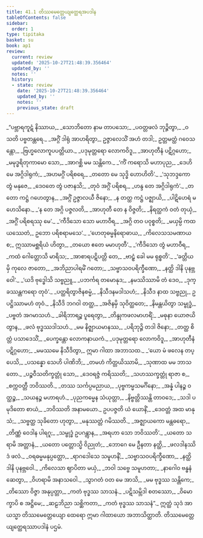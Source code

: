 ```yaml
---
title: 41.1 တိဿမေတ္တေယျတ္ထေရအပဒါန
tableOfContents: false
sidebar:
  order: 1
type: tipitaka
basket: su
book: ap1
review:
  current: review
  updated: '2025-10-27T21:48:39.356464'
  updated_by: ''
  notes: ''
  history:
  - state: review
    date: '2025-10-27T21:48:39.356464'
    updated_by: ''
    notes: ''
    previous_state: draft
---
```



<ReviewStatus review={frontmatter.review} showDetails={true} />

<HypothesisAnnotation frontmatter={frontmatter} />

<DynamicBreadcrumb />

<Division number="1" book="ap1" e="ch" v="20" p="397">

<Paragraph number="4847" type="verses" book="ap1">
_“ပဗ္ဘာရကူဋံ နိဿာယ,_  
_သောဘိတော နာမ တာပသော;_  
_ပဝတ္တဖလံ ဘုဉ္ဇိတွာ,_  
_ဝသတိ ပဗ္ဗတန္တရေ._  

</Paragraph>

</Division>
<Division number="2" book="ap1" e="ch" v="20" p="397">

<Paragraph number="4848" book="ap1">
_အဂ္ဂိံ ဒါရုံ အာဟရိတွာ,_  
ဥဇ္ဇာလေသိံ အဟံ တဒါ;_  
ဥတ္တမတ္ထံ ဂဝေသန္တော,_  
_ဗြဟ္မလောကူပပတ္တိယာ._  

</Paragraph>

</Division>
<Division number="3" book="ap1" e="ch" v="20" p="397">

<Paragraph number="4849" type="verses" book="ap1">
_ပဒုမုတ္တရော လောကဝိဒူ,_  
_အာဟုတီနံ ပဋိဂ္ဂဟော;_  
_မမုဒ္ဓရိတုကာမော သော,_  
_အာဂစ္ဆိ မမ သန္တိကေ._  

</Paragraph>

</Division>
<Division number="4" book="ap1" e="ch" v="20" p="397">

<Paragraph number="4850" type="verses" book="ap1">
_‘ကိံ ကရောသိ မဟာပုည,_  
_ဒေဟိ မေ အဂ္ဂိဒါရုကံ;_  
_အဟမဂ္ဂိံ ပရိစရေ,_  
_တတော မေ သုဒ္ဓိ ဟောဟိတိ’._  

</Paragraph>

</Division>
<Division number="5" book="ap1" e="ch" v="20" p="397">

<Paragraph number="4851" type="verses" book="ap1">
_‘သုဘဒ္ဒကော တွံ မနုဇေ,_  
_ဒေဝတေ တွံ ပဇာနသိ;_  
_တုဝံ အဂ္ဂိံ ပရိစရ,_  
_ဟန္ဒ တေ အဂ္ဂိဒါရုကံ’._  

</Paragraph>

</Division>
<Division number="6" book="ap1" e="ch" v="20" p="397">

<Paragraph number="4852" type="verses" book="ap1">
_တတော ကဋ္ဌံ ဂဟေတွာန,_  
_အဂ္ဂိံ ဥဇ္ဇာလယီ ဇိနော;_  
_န တတ္ထ ကဋ္ဌံ ပဇ္ဈာယိ,_  
_ပါဋိဟေရံ မဟေသိနော._  

</Paragraph>

</Division>
<Division number="7" book="ap1" e="ch" v="20" p="397">

<Paragraph number="4853" type="verses" book="ap1">
_‘န တေ အဂ္ဂိ ပဇ္ဇလတိ,_  
_အာဟုတီ တေ န ဝိဇ္ဇတိ;_  
_နိရတ္ထကံ ဝတံ တုယှံ,_  
_အဂ္ဂိံ ပရိစရဿု မေ’._  

</Paragraph>

</Division>
<Division number="8" book="ap1" e="ch" v="20" p="397">

<Paragraph number="4854" type="verses" book="ap1">
_‘ကီဒိသော သော မဟာဝီရ,_  
_အဂ္ဂိ တဝ ပဝုစ္စတိ;_  
_မယှမ္ပိ ကထယဿေတံ,_  
ဥဘော ပရိစရာမသေ’._  

</Paragraph>

</Division>
<Division number="9" book="ap1" e="ch" v="20" p="397">

<Paragraph number="4855" type="verses" book="ap1">
_‘ဟေတုဓမ္မနိရောဓာယ,_  
_ကိလေသသမဏာယ စ;_  
ဣဿာမစ္ဆရိယံ ဟိတွာ,_  
_တယော ဧတေ မမာဟုတီ’._  

</Paragraph>

</Division>
<Division number="10" book="ap1" e="ch" v="20" p="397">

<Paragraph number="4856" type="verses" book="ap1">
_‘ကီဒိသော တွံ မဟာဝီရ,_  
_ကထံ ဂေါတ္တောသိ မာရိသ;_  
_အာစာရပဋိပတ္တိ တေ,_  
_ဗာဠှံ ခေါ မမ ရုစ္စတိ’._  

</Paragraph>

</Division>
<Division number="11" book="ap1" e="ch" v="20" p="397">

<Paragraph number="4857" type="verses" book="ap1">
_‘ခတ္တိယမှိ ကုလေ ဇာတော,_  
_အဘိညာပါရမိံ ဂတော;_  
_သဗ္ဗာသဝပရိက္ခီဏော,_  
_နတ္ထိ ဒါနိ ပုနဗ္ဘဝေါ’._  

</Paragraph>

</Division>
<Division number="12" book="ap1" e="ch" v="20" p="398">

<Paragraph number="4858" type="verses" book="ap1">
_‘ယဒိ ဗုဒ္ဓေါသိ သဗ္ဗညူ,_  
_ပဘင်္ကရ တမောနုဒ;_  
_နမဿိဿာမိ တံ ဒေဝ,_  
_ဒုက္ခဿန္တကရော တုဝံ’._  

</Paragraph>

</Division>
<Division number="13" book="ap1" e="ch" v="20" p="398">

<Paragraph number="4859" type="verses" book="ap1">
_ပတ္ထရိတွာဇိနစမ္မံ,_  
_နိသီဒနမဒါသဟံ;_  
_နိသီဒ နာထ သဗ္ဗညု,_  
ဥပဋ္ဌိဿာမဟံ တုဝံ._  

</Paragraph>

</Division>
<Division number="14" book="ap1" e="ch" v="20" p="398">

<Paragraph number="4860" type="verses" book="ap1">
_နိသီဒိ ဘဂဝါ တတ္ထ,_  
_အဇိနမှိ သုဝိတ္ထတေ;_  
_နိမန္တယိတွာ သမ္ဗုဒ္ဓံ,_  
_ပဗ္ဗတံ အဂမာသဟံ._  

</Paragraph>

</Division>
<Division number="15" book="ap1" e="ch" v="20" p="398">

<Paragraph number="4861" type="verses" book="ap1">
_ခါရိဘာရဉ္စ ပူရေတွာ,_  
_တိန္ဒုကဖလမာဟရိံ;_  
_မဓုနာ ယောဇယိတွာန,_  
_ဖလံ ဗုဒ္ဓဿဒါသဟံ._  

</Paragraph>

</Division>
<Division number="16" book="ap1" e="ch" v="20" p="398">

<Paragraph number="4862" type="verses" book="ap1">
_မမ နိဇ္ဈာယမာနဿ,_  
_ပရိဘုဉ္ဇိ တဒါ ဇိနော;_  
_တတ္ထ စိတ္တံ ပသာဒေသိံ,_  
_ပေက္ခန္တော လောကနာယကံ._  

</Paragraph>

</Division>
<Division number="17" book="ap1" e="ch" v="20" p="398">

<Paragraph number="4863" type="verses" book="ap1">
_ပဒုမုတ္တရော လောကဝိဒူ,_  
_အာဟုတီနံ ပဋိဂ္ဂဟော;_  
_မမဿမေ နိသီဒိတွာ,_  
ဣမာ ဂါထာ အဘာသထ._  

</Paragraph>

</Division>
<Division number="18" book="ap1" e="ch" v="20" p="398">

<Paragraph number="4864" type="verses" book="ap1">
_‘ယော မံ ဖလေန တပ္ပေသိ,_  
_ပသန္နော သေဟိ ပါဏိဘိ;_  
_တမဟံ ကိတ္တယိဿာမိ,_  
_သုဏာထ မမ ဘာသတော._  

</Paragraph>

</Division>
<Division number="19" book="ap1" e="ch" v="20" p="398">

<Paragraph number="4865" type="verses" book="ap1">
_ပဉ္စဝီသတိက္ခတ္တုံ သော,_  
_ဒေဝရဇ္ဇံ ကရိဿတိ;_  
_သဟဿက္ခတ္တုံ ရာဇာ စ,_  
_စက္ကဝတ္တီ ဘဝိဿတိ._  

</Paragraph>

</Division>
<Division number="20" book="ap1" e="ch" v="20" p="398">

<Paragraph number="4866" type="verses" book="ap1">
_တဿ သင်္ကပ္ပမညာယ,_  
_ပုဗ္ဗကမ္မသမင်္ဂိနော;_  
_အန္နံ ပါနဉ္စ ဝတ္ထဉ္စ,_  
_သယနဉ္စ မဟာရဟံ._  

</Paragraph>

</Division>
<Division number="21" book="ap1" e="ch" v="20" p="398">

<Paragraph number="4867" type="verses" book="ap1">
_ပုညကမ္မေန သံယုတ္တာ,_  
_နိဗ္ဗတ္တိဿန္တိ တာဝဒေ;_  
_သဒါ ပမုဒိတော စာယံ,_  
_ဘဝိဿတိ အနာမယော._  

</Paragraph>

</Division>
<Division number="22" book="ap1" e="ch" v="20" p="398">

<Paragraph number="4868" type="verses" book="ap1">
ဥပပဇ္ဇတိ ယံ ယောနိံ,_  
_ဒေဝတ္တံ အထ မာနုသံ;_  
_သဗ္ဗတ္ထ သုခိတော ဟုတွာ,_  
_မနုဿတ္တံ ဂမိဿတိ._  

</Paragraph>

</Division>
<Division number="23" book="ap1" e="ch" v="20" p="398">

<Paragraph number="4869" type="verses" book="ap1">
_အဇ္ဈာယကော မန္တဓရော,_  
_တိဏ္ဏံ ဝေဒါန ပါရဂူ;_  
_သမ္ဗုဒ္ဓံ ဥပဂန္တွာန,_  
_အရဟာ သော ဘဝိဿတိ’._  

</Paragraph>

</Division>
<Division number="24" book="ap1" e="ch" v="20" p="398">

<Paragraph number="4870" type="verses" book="ap1">
_ယတော သရာမိ အတ္တာနံ,_  
_ယတော ပတ္တောသ္မိ ဝိညုတံ;_  
_ဘောဂေ မေ ဦနတာ နတ္ထိ,_  
_ဖလဒါနဿိဒံ ဖလံ._  

</Paragraph>

</Division>
<Division number="25" book="ap1" e="ch" v="20" p="398">

<Paragraph number="4871" type="verses" book="ap1">
_ဝရဓမ္မမနုပ္ပတ္တော,_  
_ရာဂဒေါသေ သမူဟနိံ;_  
_သဗ္ဗာသဝပရိက္ခီဏော,_  
_နတ္ထိ ဒါနိ ပုနဗ္ဘဝေါ._  

</Paragraph>

</Division>
<Division number="26" book="ap1" e="ch" v="20" p="399">

<Paragraph number="4872" type="verses" book="ap1">
_ကိလေသာ ဈာပိတာ မယှံ,_  
_ဘဝါ သဗ္ဗေ သမူဟတာ;_  
_နာဂေါဝ ဗန္ဓနံ ဆေတွာ,_  
_ဝိဟရာမိ အနာသဝေါ._  

</Paragraph>

</Division>
<Division number="27" book="ap1" e="ch" v="20" p="399">

<Paragraph number="4873" type="verses" book="ap1">
_သွာဂတံ ဝတ မေ အာသိ,_  
_မမ ဗုဒ္ဓဿ သန္တိကေ;_  
_တိဿော ဝိဇ္ဇာ အနုပ္ပတ္တာ,_  
_ကတံ ဗုဒ္ဓဿ သာသနံ._  

</Paragraph>

</Division>
<Division number="28" book="ap1" e="ch" v="20" p="399">

<Paragraph number="4874" type="verses" book="ap1">
_ပဋိသမ္ဘိဒါ စတဿော,_  
_ဝိမောက္ခာပိ စ အဋ္ဌိမေ;_  
_ဆဠဘိညာ သစ္ဆိကတာ,_  
_ကတံ ဗုဒ္ဓဿ သာသနံ”._  

</Paragraph>

<Paragraph number="4875" book="ap1">
ဣတ္ထံ သုဒံ အာယသ္မာ တိဿမေတ္တေယျော ထေရော ဣမာ ဂါထာယော အဘာသိတ္ထာတိ.

</Paragraph>
</Division>

<Paragraph number="4876" type="center" book="ap1">
တိဿမေတ္တေယျတ္ထေရဿာပဒါနံ ပဌမံ.
</Paragraph>